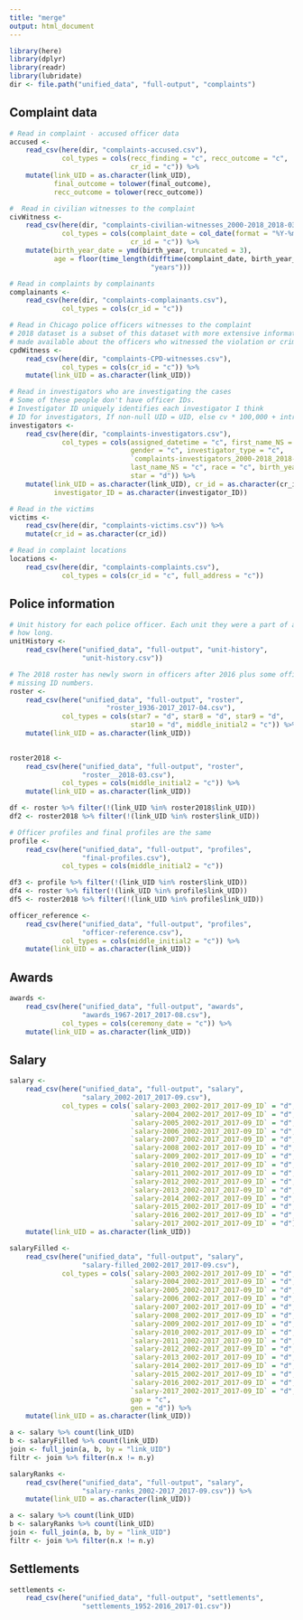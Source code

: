 ```yaml
---
title: "merge"
output: html_document
---
```


```r
library(here)
library(dplyr)
library(readr)
library(lubridate)
dir <- file.path("unified_data", "full-output", "complaints")
```

## Complaint data

```r
# Read in complaint - accused officer data
accused <-
    read_csv(here(dir, "complaints-accused.csv"),
             col_types = cols(recc_finding = "c", recc_outcome = "c",
                              cr_id = "c")) %>%
    mutate(link_UID = as.character(link_UID),
           final_outcome = tolower(final_outcome),
           recc_outcome = tolower(recc_outcome))

#  Read in civilian witnesses to the complaint
civWitness <-
    read_csv(here(dir, "complaints-civilian-witnesses_2000-2018_2018-03.csv"),
             col_types = cols(complaint_date = col_date(format = "%Y-%m-%d"),
                              cr_id = "c")) %>%
    mutate(birth_year_date = ymd(birth_year, truncated = 3),
           age = floor(time_length(difftime(complaint_date, birth_year_date),
                                   "years")))

# Read in complaints by complainants
complainants <-
    read_csv(here(dir, "complaints-complainants.csv"),
             col_types = cols(cr_id = "c"))

# Read in Chicago police officers witnesses to the complaint
# 2018 dataset is a subset of this dataset with more extensive information
# made available about the officers who witnessed the violation or crime
cpdWitness <-
    read_csv(here(dir, "complaints-CPD-witnesses.csv"),
             col_types = cols(cr_id = "c")) %>%
    mutate(link_UID = as.character(link_UID))

# Read in investigators who are investigating the cases
# Some of these people don't have officer IDs.
# Investigator ID uniquely identifies each investigator I think
# ID for investigators, If non-null UID = UID, else cv * 100,000 + intrafile id
investigators <-
    read_csv(here(dir, "complaints-investigators.csv"),
             col_types = cols(assigned_datetime = "c", first_name_NS = "c",
                              gender = "c", investigator_type = "c",
                              `complaints-investigators_2000-2018_2018-03_ID` = "d",
                              last_name_NS = "c", race = "c", birth_year = "d",
                              star = "d")) %>%
    mutate(link_UID = as.character(link_UID), cr_id = as.character(cr_id),
           investigator_ID = as.character(investigator_ID))

# Read in the victims
victims <-
    read_csv(here(dir, "complaints-victims.csv")) %>%
    mutate(cr_id = as.character(cr_id))

# Read in complaint locations
locations <-
    read_csv(here(dir, "complaints-complaints.csv"),
             col_types = cols(cr_id = "c", full_address = "c"))
```

## Police information

```r
# Unit history for each police officer. Each unit they were a part of and for
# how long.
unitHistory <-
    read_csv(here("unified_data", "full-output", "unit-history",
                  "unit-history.csv"))

# The 2018 roster has newly sworn in officers after 2016 plus some officers with
# missing ID numbers.
roster <-
    read_csv(here("unified_data", "full-output", "roster",
                        "roster_1936-2017_2017-04.csv"),
             col_types = cols(star7 = "d", star8 = "d", star9 = "d",
                              star10 = "d", middle_initial2 = "c")) %>%
    mutate(link_UID = as.character(link_UID))
    

roster2018 <-
    read_csv(here("unified_data", "full-output", "roster",
                  "roster__2018-03.csv"),
             col_types = cols(middle_initial2 = "c")) %>%
    mutate(link_UID = as.character(link_UID))

df <- roster %>% filter(!(link_UID %in% roster2018$link_UID))
df2 <- roster2018 %>% filter(!(link_UID %in% roster$link_UID))

# Officer profiles and final profiles are the same
profile <-
    read_csv(here("unified_data", "full-output", "profiles",
                  "final-profiles.csv"),
             col_types = cols(middle_initial2 = "c"))

df3 <- profile %>% filter(!(link_UID %in% roster$link_UID))
df4 <- roster %>% filter(!(link_UID %in% profile$link_UID))
df5 <- roster2018 %>% filter(!(link_UID %in% profile$link_UID))

officer_reference <-
    read_csv(here("unified_data", "full-output", "profiles",
                  "officer-reference.csv"),
             col_types = cols(middle_initial2 = "c")) %>%
    mutate(link_UID = as.character(link_UID))
```

## Awards

```r
awards <-
    read_csv(here("unified_data", "full-output", "awards",
                  "awards_1967-2017_2017-08.csv"),
             col_types = cols(ceremony_date = "c")) %>%
    mutate(link_UID = as.character(link_UID))
```

## Salary

```r
salary <-
    read_csv(here("unified_data", "full-output", "salary",
                  "salary_2002-2017_2017-09.csv"),
             col_types = cols(`salary-2003_2002-2017_2017-09_ID` = "d",
                              `salary-2004_2002-2017_2017-09_ID` = "d",
                              `salary-2005_2002-2017_2017-09_ID` = "d",
                              `salary-2006_2002-2017_2017-09_ID` = "d",
                              `salary-2007_2002-2017_2017-09_ID` = "d",
                              `salary-2008_2002-2017_2017-09_ID` = "d",
                              `salary-2009_2002-2017_2017-09_ID` = "d",
                              `salary-2010_2002-2017_2017-09_ID` = "d",
                              `salary-2011_2002-2017_2017-09_ID` = "d",
                              `salary-2012_2002-2017_2017-09_ID` = "d",
                              `salary-2013_2002-2017_2017-09_ID` = "d",
                              `salary-2014_2002-2017_2017-09_ID` = "d",
                              `salary-2015_2002-2017_2017-09_ID` = "d",
                              `salary-2016_2002-2017_2017-09_ID` = "d",
                              `salary-2017_2002-2017_2017-09_ID` = "d")) %>%
    mutate(link_UID = as.character(link_UID))

salaryFilled <-
    read_csv(here("unified_data", "full-output", "salary",
                  "salary-filled_2002-2017_2017-09.csv"),
             col_types = cols(`salary-2003_2002-2017_2017-09_ID` = "d",
                              `salary-2004_2002-2017_2017-09_ID` = "d",
                              `salary-2005_2002-2017_2017-09_ID` = "d",
                              `salary-2006_2002-2017_2017-09_ID` = "d",
                              `salary-2007_2002-2017_2017-09_ID` = "d",
                              `salary-2008_2002-2017_2017-09_ID` = "d",
                              `salary-2009_2002-2017_2017-09_ID` = "d",
                              `salary-2010_2002-2017_2017-09_ID` = "d",
                              `salary-2011_2002-2017_2017-09_ID` = "d",
                              `salary-2012_2002-2017_2017-09_ID` = "d",
                              `salary-2013_2002-2017_2017-09_ID` = "d",
                              `salary-2014_2002-2017_2017-09_ID` = "d",
                              `salary-2015_2002-2017_2017-09_ID` = "d",
                              `salary-2016_2002-2017_2017-09_ID` = "d",
                              `salary-2017_2002-2017_2017-09_ID` = "d",
                              gap = "c",
                              gen = "d")) %>%
    mutate(link_UID = as.character(link_UID))

a <- salary %>% count(link_UID)
b <- salaryFilled %>% count(link_UID)
join <- full_join(a, b, by = "link_UID")
filtr <- join %>% filter(n.x != n.y)

salaryRanks <-
    read_csv(here("unified_data", "full-output", "salary",
                  "salary-ranks_2002-2017_2017-09.csv")) %>%
    mutate(link_UID = as.character(link_UID))

a <- salary %>% count(link_UID)
b <- salaryRanks %>% count(link_UID)
join <- full_join(a, b, by = "link_UID")
filtr <- join %>% filter(n.x != n.y)
```

## Settlements

```r
settlements <-
    read_csv(here("unified_data", "full-output", "settlements",
                  "settlements_1952-2016_2017-01.csv"))
```

